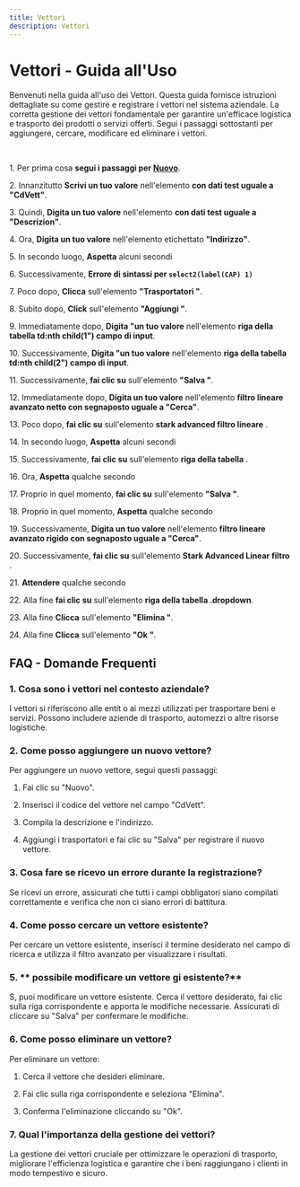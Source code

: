 ```yaml
---
title: Vettori
description: Vettori
---
```

# Vettori \- Guida all\'Uso

Benvenuti nella guida all\'uso dei Vettori\. Questa guida fornisce istruzioni dettagliate su come gestire e registrare i vettori nel sistema aziendale\. La corretta gestione dei vettori  fondamentale per garantire un\'efficace logistica e trasporto dei prodotti o servizi offerti\. Segui i passaggi sottostanti per aggiungere\, cercare\, modificare ed eliminare i vettori\.

&nbsp;

1\. Per prima cosa **segui i passaggi per [Nuovo](/docs/Z_Operazioni%20base/Nuovo)**\.

2\. Innanzitutto **Scrivi un tuo valore** nell\'elemento **con dati test uguale a \"CdVett\"**\.

3\. Quindi\, **Digita un tuo valore** nell\'elemento **con dati test uguale a \"Descrizion\"**\.

4\. Ora\, **Digita un tuo valore** nell\'elemento etichettato **\"Indirizzo\"**\.

5\. In secondo luogo\, **Aspetta** alcuni secondi

6\. Successivamente\, **Errore di sintassi per `select2(label(CAP) 1)`**

7\. Poco dopo\, **Clicca** sull\'elemento **\"Trasportatori \"**\.

8\. Subito dopo\, **Click** sull\'elemento **\"Aggiungi \"**\.

9\. Immediatamente dopo\, **Digita \"un tuo valore** nell\'elemento **riga della tabella td\:nth child\(1\"\) campo di input**\.

10\. Successivamente\, **Digita \"un tuo valore** nell\'elemento **riga della tabella td\:nth child\(2\"\) campo di input**\.

11\. Successivamente\, **fai clic su** sull\'elemento **\"Salva \"**\.

12\. Immediatamente dopo\, **Digita un tuo valore** nell\'elemento **filtro lineare avanzato netto con segnaposto uguale a \"Cerca\"**\.

13\. Poco dopo\, **fai clic su** sull\'elemento **stark advanced filtro lineare** \.

14\. In secondo luogo\, **Aspetta** alcuni secondi

15\. Successivamente\, **fai clic su** sull\'elemento **riga della tabella** \.

16\. Ora\, **Aspetta** qualche secondo

17\. Proprio in quel momento\, **fai clic su** sull\'elemento **\"Salva \"**\.

18\. Proprio in quel momento\, **Aspetta** qualche secondo

19\. Successivamente\, **Digita un tuo valore** nell\'elemento **filtro lineare avanzato rigido con segnaposto uguale a \"Cerca\"**\.

20\. Successivamente\, **fai clic su** sull\'elemento **Stark Advanced Linear filtro** \.

21\. **Attendere** qualche secondo

22\. Alla fine **fai clic su** sull\'elemento **riga della tabella \.dropdown**\.

23\. Alla fine **Clicca** sull\'elemento **\"Elimina \"**\.

24\. Alla fine **Clicca** sull\'elemento **\"Ok \"**\.

## FAQ \- Domande Frequenti

### 1\. **Cosa sono i vettori nel contesto aziendale\?**

I vettori si riferiscono alle entit o ai mezzi utilizzati per trasportare beni e servizi\. Possono includere aziende di trasporto\, automezzi o altre risorse logistiche\.

### 2\. **Come posso aggiungere un nuovo vettore\?**

Per aggiungere un nuovo vettore\, segui questi passaggi\:

1. Fai clic su \"Nuovo\"\.

2. Inserisci il codice del vettore nel campo \"CdVett\"\.

3. Compila la descrizione e l\'indirizzo\.

4. Aggiungi i trasportatori e fai clic su \"Salva\" per registrare il nuovo vettore\.

### 3\. **Cosa fare se ricevo un errore durante la registrazione\?**

Se ricevi un errore\, assicurati che tutti i campi obbligatori siano compilati correttamente e verifica che non ci siano errori di battitura\.

### 4\. **Come posso cercare un vettore esistente\?**

Per cercare un vettore esistente\, inserisci il termine desiderato nel campo di ricerca e utilizza il filtro avanzato per visualizzare i risultati\.

### 5\. ** possibile modificare un vettore gi esistente\?**

S\, puoi modificare un vettore esistente\. Cerca il vettore desiderato\, fai clic sulla riga corrispondente e apporta le modifiche necessarie\. Assicurati di cliccare su \"Salva\" per confermare le modifiche\.

### 6\. **Come posso eliminare un vettore\?**

Per eliminare un vettore\:

1. Cerca il vettore che desideri eliminare\.

2. Fai clic sulla riga corrispondente e seleziona \"Elimina\"\.

3. Conferma l\'eliminazione cliccando su \"Ok\"\.

### 7\. **Qual  l\'importanza della gestione dei vettori\?**

La gestione dei vettori  cruciale per ottimizzare le operazioni di trasporto\, migliorare l\'efficienza logistica e garantire che i beni raggiungano i clienti in modo tempestivo e sicuro\.